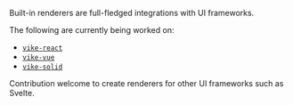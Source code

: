 
Built-in renderers are full-fledged integrations with UI frameworks.

The following <Link text="integrations" href="/vike-packages" /> are currently being worked on:
 - [`vike-react`](https://github.com/vikejs/vike-react)
 - [`vike-vue`](https://github.com/vikejs/vike-vue)
 - [`vike-solid`](https://github.com/magne4000/vike-solid)

Contribution welcome to create renderers for other UI frameworks such as Svelte.
